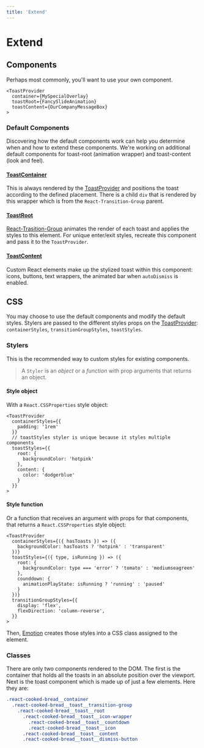 ```yaml
---
title: 'Extend'
---
```


# Extend

## Components

Perhaps most commonly, you'll want to use your own component.

```tsx
<ToastProvider
  container={MySpecialOverlay}
  toastRoot={FancySlideAnimation}
  toastContent={OurCompanyMessageBox}
>
```

### Default Components

Discovering how the default components work can help you determine when and how to extend these components. We're working on additional default components for toast-root (animation wrapper) and toast-content (look and feel).

#### [ToastContainer](https://github.com/brettinternet/react-cooked-bread/blob/master/packages/react-cooked-bread/src/container.tsx)

This is always rendered by the [ToastProvider](/provider) and positions the toast according to the defined placement. There is a child `div` that is rendered by this wrapper which is from the `React-Transition-Group` parent.

#### [ToastRoot](https://github.com/brettinternet/react-cooked-bread/blob/master/packages/react-cooked-bread/src/toast-root/default.tsx)

[React-Trasition-Group](https://github.com/reactjs/react-transition-group) animates the render of each toast and applies the styles to this element. For unique enter/exit styles, recreate this component and pass it to the `ToastProvider`.

#### [ToastContent](https://github.com/brettinternet/react-cooked-bread/blob/master/packages/react-cooked-bread/src/toast-content/default.tsx)

Custom React elements make up the stylized toast within this component: icons, buttons, text wrappers, the animated bar when `autoDismiss` is enabled.

## CSS

You may choose to use the default components and modify the default styles. Stylers are passed to the different styles props on the [ToastProvider](/provider): `containerStyles`, `transitionGroupStyles`, `toastStyles`.

### Stylers

This is the recommended way to custom styles for existing components.

> A `Styler` is an _object_ or a _function_ with prop arguments that returns an object.

#### Style object

With a `React.CSSProperties` style object:

```tsx
<ToastProvider
  containerStyles={{
    padding: '1rem'
  }}
  // toastStyles styler is unique because it styles multiple components
  toastStyles={{
    root: {
      backgroundColor: 'hotpink'
    },
    content: {
      color: 'dodgerblue'
    }
  }}
>
```

#### Style function

Or a function that receives an argument with props for that components, that returns a `React.CSSProperties` style object:

```tsx
<ToastProvider
  containerStyles={({ hasToasts }) => ({
    backgroundColor: hasToasts ? 'hotpink' : 'transparent'
  })}
  toastStyles={({ type, isRunning }) => ({
    root: {
      backgroundColor: type === 'error' ? 'tomato' : 'mediumseagreen'
    },
    counddown: {
      animationPlayState: isRunning ? 'running' : 'paused'
    }
  })}
  transitionGroupStyles={{
    display: 'flex',
    flexDirection: 'column-reverse',
  }}
>
```

Then, [Emotion](https://github.com/emotion-js/emotion) creates those styles into a CSS class assigned to the element.

### Classes

There are only two components rendered to the DOM. The first is the container that holds all the toasts in an absolute position over the viewport. Next is the toast component which is made up of just a few elements. Here they are:

```sass
.react-cooked-bread__container
  .react-cooked-bread__toast__transition-group
    .react-cooked-bread__toast__root
      .react-cooked-bread__toast__icon-wrapper
        .react-cooked-bread__toast__countdown
        .react-cooked-bread__toast__icon
      .react-cooked-bread__toast__content
      .react-cooked-bread__toast__dismiss-button
```

